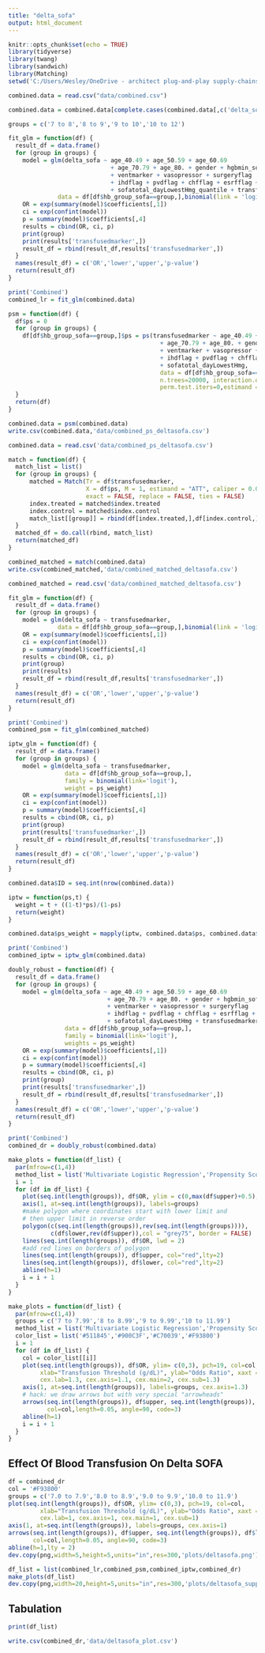 ```yaml
---
title: "delta_sofa"
output: html_document
---
```


```r
knitr::opts_chunk$set(echo = TRUE)
library(tidyverse)
library(twang)
library(sandwich)
library(Matching)
setwd('C:/Users/Wesley/OneDrive - architect plug-and-play supply-chains/Desktop/Amsterdam database/transfusion_targets')

combined.data = read.csv("data/combined.csv")
```

```r
combined.data = combined.data[complete.cases(combined.data[,c('delta_sofa','hgbmin_sofa')]),]
```

```r
groups = c('7 to 8','8 to 9','9 to 10','10 to 12')

fit_glm = function(df) {
  result_df = data.frame()
  for (group in groups) {
    model = glm(delta_sofa ~ age_40.49 + age_50.59 + age_60.69 
                             + age_70.79 + age_80. + gender + hgbmin_sofa + septicflag 
                             + ventmarker + vasopressor + surgeryflag 
                             + ihdflag + pvdflag + chfflag + esrfflag +
                             + sofatotal_dayLowestHmg_quantile + transfusedmarker,
              data = df[df$hb_group_sofa==group,],binomial(link = 'logit'))
    OR = exp(summary(model)$coefficients[,1])
    ci = exp(confint(model))
    p = summary(model)$coefficients[,4]
    results = cbind(OR, ci, p)
    print(group)
    print(results['transfusedmarker',])
    result_df = rbind(result_df,results['transfusedmarker',])
  }
  names(result_df) = c('OR','lower','upper','p-value')
  return(result_df)
}

print('Combined')
combined_lr = fit_glm(combined.data)
```

```r
psm = function(df) {
  df$ps = 0
  for (group in groups) {
    df[df$hb_group_sofa==group,]$ps = ps(transfusedmarker ~ age_40.49 + age_50.59 + age_60.69 
                                           + age_70.79 + age_80. + gender + hgbmin_sofa + septicflag 
                                           + ventmarker + vasopressor + surgeryflag 
                                           + ihdflag + pvdflag + chfflag + esrfflag +
                                           + sofatotal_dayLowestHmg,
                                           data = df[df$hb_group_sofa==group,],
                                           n.trees=20000, interaction.depth=2, shrinkage=0.01,
                                           perm.test.iters=0,estimand = "ATT")$ps[,1]
  }
  return(df)
}

combined.data = psm(combined.data)
write.csv(combined.data,'data/combined_ps_deltasofa.csv')
```

```r
combined.data = read.csv('data/combined_ps_deltasofa.csv')
```

```r
match = function(df) {
  match_list = list()
  for (group in groups) {
      matched = Match(Tr = df$transfusedmarker,
                      X = df$ps, M = 1, estimand = "ATT", caliper = 0.01,
                      exact = FALSE, replace = FALSE, ties = FALSE)
      index.treated = matched$index.treated
      index.control = matched$index.control
      match_list[[group]] = rbind(df[index.treated,],df[index.control,])
  }
  matched_df = do.call(rbind, match_list)
  return(matched_df)
}

combined_matched = match(combined.data)
write.csv(combined_matched,'data/combined_matched_deltasofa.csv')
```

```r
combined_matched = read.csv('data/combined_matched_deltasofa.csv')

fit_glm = function(df) {
  result_df = data.frame()
  for (group in groups) {
    model = glm(delta_sofa ~ transfusedmarker,
              data = df[df$hb_group_sofa==group,],binomial(link = 'logit'))
    OR = exp(summary(model)$coefficients[,1])
    ci = exp(confint(model))
    p = summary(model)$coefficients[,4]
    results = cbind(OR, ci, p)
    print(group)
    print(results)
    result_df = rbind(result_df,results['transfusedmarker',])
  }
  names(result_df) = c('OR','lower','upper','p-value')
  return(result_df)
}

print('Combined')
combined_psm = fit_glm(combined_matched)
```

```r
iptw_glm = function(df) {
  result_df = data.frame()
  for (group in groups) {
    model = glm(delta_sofa ~ transfusedmarker,
                data = df[df$hb_group_sofa==group,],
                family = binomial(link='logit'),
                weight = ps_weight)
    OR = exp(summary(model)$coefficients[,1])
    ci = exp(confint(model))
    p = summary(model)$coefficients[,4]
    results = cbind(OR, ci, p)
    print(group)
    print(results['transfusedmarker',])
    result_df = rbind(result_df,results['transfusedmarker',])
  }
  names(result_df) = c('OR','lower','upper','p-value')
  return(result_df)
}

combined.data$ID = seq.int(nrow(combined.data))

iptw = function(ps,t) {
  weight = t + ((1-t)*ps)/(1-ps)
  return(weight)
}

combined.data$ps_weight = mapply(iptw, combined.data$ps, combined.data$transfusedmarker)

print('Combined')
combined_iptw = iptw_glm(combined.data)
```

```r
doubly_robust = function(df) {
  result_df = data.frame()
  for (group in groups) {
    model = glm(delta_sofa ~ age_40.49 + age_50.59 + age_60.69 
                            + age_70.79 + age_80. + gender + hgbmin_sofa + septicflag 
                            + ventmarker + vasopressor + surgeryflag 
                            + ihdflag + pvdflag + chfflag + esrfflag +
                            + sofatotal_dayLowestHmg + transfusedmarker,
                data = df[df$hb_group_sofa==group,],
                family = binomial(link='logit'),
                weights = ps_weight)
    OR = exp(summary(model)$coefficients[,1])
    ci = exp(confint(model))
    p = summary(model)$coefficients[,4]
    results = cbind(OR, ci, p)
    print(group)
    print(results['transfusedmarker',])
    result_df = rbind(result_df,results['transfusedmarker',])
  }
  names(result_df) = c('OR','lower','upper','p-value')
  return(result_df)
}

print('Combined')
combined_dr = doubly_robust(combined.data)
```

```r
make_plots = function(df_list) {
  par(mfrow=c(1,4))
  method_list = list('Multivariate Logistic Regression','Propensity Score Matching','Inverse Probability Treatment Weighting','Doubly Robust Estimation')
  i = 1
  for (df in df_list) {
    plot(seq.int(length(groups)), df$OR, ylim = c(0,max(df$upper)+0.5), xaxt = "n", xlab ='Hb group', ylab='Odds Ratio',type = "l", main=method_list[[i]])
    axis(1, at=seq.int(length(groups)), labels=groups)
    #make polygon where coordinates start with lower limit and 
    # then upper limit in reverse order
    polygon(c(seq.int(length(groups)),rev(seq.int(length(groups)))),
            c(df$lower,rev(df$upper)),col = "grey75", border = FALSE)
    lines(seq.int(length(groups)), df$OR, lwd = 2)
    #add red lines on borders of polygon
    lines(seq.int(length(groups)), df$upper, col="red",lty=2)
    lines(seq.int(length(groups)), df$lower, col="red",lty=2)
    abline(h=1)
    i = i + 1
  }
}

```

```r
make_plots = function(df_list) {
  par(mfrow=c(1,4))
  groups = c('7 to 7.99','8 to 8.99','9 to 9.99','10 to 11.99')
  method_list = list('Multivariate Logistic Regression','Propensity Score Matching','Inverse Probability of Treatment Weighting','Doubly Robust Estimation')
  color_list = list('#511845','#900C3F','#C70039','#F93800')
  i = 1
  for (df in df_list) {
    col = color_list[[i]]
    plot(seq.int(length(groups)), df$OR, ylim= c(0,3), pch=19, col=col,
         xlab="Transfusion Threshold (g/dL)", ylab="Odds Ratio", xaxt = "n", main=method_list[[i]],
         cex.lab=1.3, cex.axis=1.1, cex.main=2, cex.sub=1.3)
    axis(1, at=seq.int(length(groups)), labels=groups, cex.axis=1.3)
    # hack: we draw arrows but with very special "arrowheads"
    arrows(seq.int(length(groups)), df$upper, seq.int(length(groups)), df$lower,
           col=col,length=0.05, angle=90, code=3)
    abline(h=1)
    i = i + 1
  }
}
```

## Effect Of Blood Transfusion On Delta SOFA

```r
df = combined_dr
col = '#F93800'
groups = c('7.0 to 7.9','8.0 to 8.9','9.0 to 9.9','10.0 to 11.9')
plot(seq.int(length(groups)), df$OR, ylim= c(0,3), pch=19, col=col,
         xlab="Transfusion Threshold (g/dL)", ylab="Odds Ratio", xaxt = "n", main="B. Deterioration In SOFA Score",
         cex.lab=1, cex.axis=1, cex.main=1, cex.sub=1)
axis(1, at=seq.int(length(groups)), labels=groups, cex.axis=1)
arrows(seq.int(length(groups)), df$upper, seq.int(length(groups)), df$lower,
       col=col,length=0.05, angle=90, code=3)
abline(h=1,lty = 2)
dev.copy(png,width=5,height=5,units="in",res=300,'plots/deltasofa.png')
```

```r
df_list = list(combined_lr,combined_psm,combined_iptw,combined_dr)
make_plots(df_list)
dev.copy(png,width=20,height=5,units="in",res=300,'plots/deltasofa_supplement.png')
```

## Tabulation

```r
print(df_list)
```

```r
write.csv(combined_dr,'data/deltasofa_plot.csv')
```